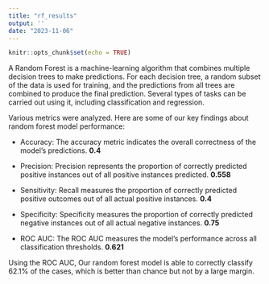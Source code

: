 ```yaml
---
title: "rf_results"
output: ''
date: "2023-11-06"
---
```


```r
knitr::opts_chunk$set(echo = TRUE)
```

A Random Forest is a machine-learning algorithm that combines multiple decision trees to make predictions. For each decision tree, a random subset of the data is used for training, and the predictions from all trees are combined to produce the final prediction. Several types of tasks can be carried out using it, including classification and regression.

Various metrics were analyzed. Here are some of our key findings about random forest model performance:

-   Accuracy: The accuracy metric indicates the overall correctness of the model's predictions. **0.4**

-   Precision: Precision represents the proportion of correctly predicted positive instances out of all positive instances predicted. **0.558**

-   Sensitivity: Recall measures the proportion of correctly predicted positive outcomes out of all actual positive instances. **0.4**

-   Specificity: Specificity measures the proportion of correctly predicted negative instances out of all actual negative instances. **0.75**

-   ROC AUC: The ROC AUC measures the model's performance across all classification thresholds. **0.621**

Using the ROC AUC, Our random forest model is able to correctly classify 62.1% of the cases, which is better than chance but not by a large margin.